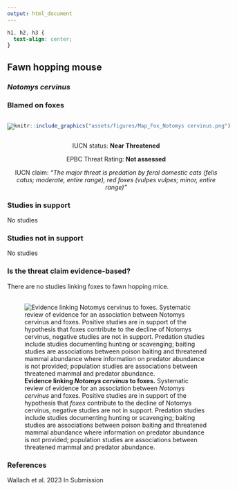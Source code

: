 ```yaml
---
output: html_document
---
```

```css
h1, h2, h3 {
  text-align: center;
}
```

## **Fawn hopping mouse**
### *Notomys cervinus*
### Blamed on foxes

:::: {style="display: flex;"}

[![](assets/photos/Notomys cervinus.png)](https://en.wikipedia.org/wiki/Fawn_hopping_mouse#/media/File:Fawn_hopping_mouse.jpg)

::: {}

:::

::: {}
  ```r
  knitr::include_graphics("assets/figures/Map_Fox_Notomys cervinus.png")
  ```
:::

::::
<center>
IUCN status: **Near Threatened**

EPBC Threat Rating: **Not assessed**

IUCN claim: *"The major threat is predation by feral domestic cats (felis catus; moderate, entire range), red foxes (vulpes vulpes; minor, entire range)"*

</center>

### Studies in support

No studies

### Studies not in support

No studies

### Is the threat claim evidence-based?

There are no studies linking foxes to fawn hopping mice.
<br>
<br>

![**Evidence linking *Notomys cervinus* to foxes.** Systematic review of evidence for an association between *Notomys cervinus* and foxes. Positive studies are in support of the hypothesis that *foxes* contribute to the decline of Notomys cervinus, negative studies are not in support. Predation studies include studies documenting hunting or scavenging; baiting studies are associations between poison baiting and threatened mammal abundance where information on predator abundance is not provided; population studies are associations between threatened mammal and predator abundance.](assets/figures/Main_Evidence_Fox_Notomys cervinus.png)

### References



Wallach et al. 2023 In Submission

